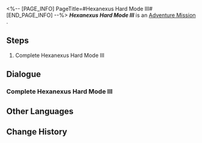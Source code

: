 <%-- [PAGE_INFO]
PageTitle=#Hexanexus Hard Mode III#
[END_PAGE_INFO] --%>
{{Stub|Dialogue.}}
{{Mission Infobox
|id            = 8025215
|title         = 
|image         = <!--Mission Hexanexus Hard Mode III.png-->
|type          = Adventure
|event_name    = 
|chapter       = 
|requirements  = 
|summary       = <!--official mission summary from Fate's Atlas-->
|characters    = Trailblazer
|startLocation = [[<!--starting world-->]] - [[<!--starting area-->]]
|world         = <!--starting world-->
|area          = <!--starting area-->
|prev          = 
|next          = 
|rewards       = 
}}
'''''Hexanexus Hard Mode III''''' is an [[Adventure Mission]]<!--in [world]-->.

==Steps==
# Complete Hexanexus Hard Mode III

<!--
==Gameplay Notes==

--><!--
==Trial Character==

-->
==Dialogue==
{{Stub Dialogue}}
===Complete Hexanexus Hard Mode III===
{{Mission Description|type=adventure|location=<!--to be added-->|Complete Hexanexus Hard Mode III}}
{{Dialogue Start}}
:{{tx}}
{{Dialogue End}}

==Other Languages==
{{Other Languages
|en   = Hexanexus Hard Mode III
|zhs  = 「枘凿六合」困难模式III
|zht  = 「枘鑿六合」困難模式III
|ja   = 「枘構立方」難易度・困難III
|ko   = 「모순된 결합체」 어려움 모드 III
|es   = Hexanexus: modo difícil&nbsp;III
|fr   = Mode difficile III de l'Hexanexus
|ru   = Гексанексус - Сложный режим III
|th   = Hexanexus โหมดยาก III
|vi   = "Khối Lục Giác" Chế Độ Khó III
|de   = Hexanexus – Schwerer Modus III
|id   = "Hexanexus" Mode Sulit III
|pt   = Hexanexus - Modo Difícil III
}}

==Change History==
{{Change History|2.5}}
